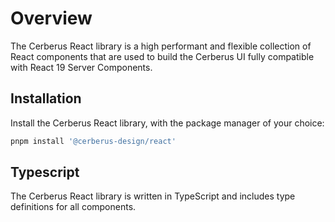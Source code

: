 
# Overview

The Cerberus React library is a high performant and flexible collection of React components that are used to build the Cerberus UI fully compatible with React 19 Server Components.

<NoteAdmonition
  description="The Cerberus React library requires the use of Panda-CSS and the Cerberus Core.
  Please be sure you have setup your project to use these libraries before using
  Cerberus React."
/>

## Installation

Install the Cerberus React library, with the package manager of your choice:

```bash
pnpm install '@cerberus-design/react'
```

## Typescript

The Cerberus React library is written in TypeScript and includes type definitions for all components.

